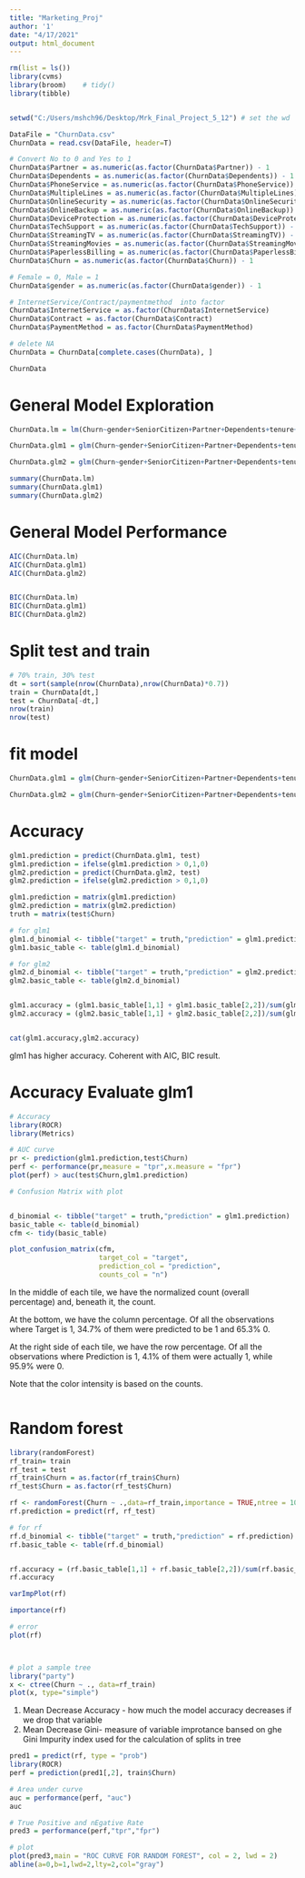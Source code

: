 ```yaml
---
title: "Marketing_Proj"
author: '1'
date: "4/17/2021"
output: html_document
---
```

```r
rm(list = ls())
library(cvms)
library(broom)    # tidy()
library(tibble) 


setwd("C:/Users/mshch96/Desktop/Mrk_Final_Project_5_12") # set the wd

DataFile = "ChurnData.csv"
ChurnData = read.csv(DataFile, header=T)

# Convert No to 0 and Yes to 1
ChurnData$Partner = as.numeric(as.factor(ChurnData$Partner)) - 1
ChurnData$Dependents = as.numeric(as.factor(ChurnData$Dependents)) - 1
ChurnData$PhoneService = as.numeric(as.factor(ChurnData$PhoneService)) - 1
ChurnData$MultipleLines = as.numeric(as.factor(ChurnData$MultipleLines)) - 1
ChurnData$OnlineSecurity = as.numeric(as.factor(ChurnData$OnlineSecurity)) - 1
ChurnData$OnlineBackup = as.numeric(as.factor(ChurnData$OnlineBackup)) - 1
ChurnData$DeviceProtection = as.numeric(as.factor(ChurnData$DeviceProtection)) - 1
ChurnData$TechSupport = as.numeric(as.factor(ChurnData$TechSupport)) - 1
ChurnData$StreamingTV = as.numeric(as.factor(ChurnData$StreamingTV)) - 1
ChurnData$StreamingMovies = as.numeric(as.factor(ChurnData$StreamingMovies)) - 1
ChurnData$PaperlessBilling = as.numeric(as.factor(ChurnData$PaperlessBilling)) - 1
ChurnData$Churn = as.numeric(as.factor(ChurnData$Churn)) - 1

# Female = 0, Male = 1
ChurnData$gender = as.numeric(as.factor(ChurnData$gender)) - 1

# InternetService/Contract/paymentmethod  into factor 
ChurnData$InternetService = as.factor(ChurnData$InternetService)
ChurnData$Contract = as.factor(ChurnData$Contract)
ChurnData$PaymentMethod = as.factor(ChurnData$PaymentMethod)

# delete NA
ChurnData = ChurnData[complete.cases(ChurnData), ]

ChurnData

```


# General Model Exploration 
```r

ChurnData.lm = lm(Churn~gender+SeniorCitizen+Partner+Dependents+tenure+PhoneService+MultipleLines+InternetService + OnlineSecurity + OnlineBackup + DeviceProtection + TechSupport + StreamingTV + StreamingMovies + Contract + PaperlessBilling + PaymentMethod	+ MonthlyCharges+TotalCharges, 	data = ChurnData)

ChurnData.glm1 = glm(Churn~gender+SeniorCitizen+Partner+Dependents+tenure+PhoneService+MultipleLines+InternetService + OnlineSecurity + OnlineBackup + DeviceProtection + TechSupport + StreamingTV + StreamingMovies + Contract + PaperlessBilling + PaymentMethod	+ MonthlyCharges+TotalCharges, 	data = ChurnData,family=binomial(link="logit"))

ChurnData.glm2 = glm(Churn~gender+SeniorCitizen+Partner+Dependents+tenure+PhoneService+MultipleLines+InternetService + OnlineSecurity + OnlineBackup + DeviceProtection + TechSupport + StreamingTV + StreamingMovies + Contract + PaperlessBilling + PaymentMethod	+ MonthlyCharges+TotalCharges, 	data = ChurnData,family=binomial(link="probit"))

summary(ChurnData.lm)
summary(ChurnData.glm1)
summary(ChurnData.glm2)

```

# General Model Performance
```r
AIC(ChurnData.lm)
AIC(ChurnData.glm1)
AIC(ChurnData.glm2)


BIC(ChurnData.lm)
BIC(ChurnData.glm1)
BIC(ChurnData.glm2)
```

# Split test and train 
```r
# 70% train, 30% test 
dt = sort(sample(nrow(ChurnData),nrow(ChurnData)*0.7))
train = ChurnData[dt,]
test = ChurnData[-dt,]
nrow(train)
nrow(test)

```

# fit model 
```r
ChurnData.glm1 = glm(Churn~gender+SeniorCitizen+Partner+Dependents+tenure+PhoneService+MultipleLines+InternetService + OnlineSecurity + OnlineBackup + DeviceProtection + TechSupport + StreamingTV + StreamingMovies + Contract + PaperlessBilling + PaymentMethod	+ MonthlyCharges+TotalCharges, 	data = train,family=binomial(link="logit"))

ChurnData.glm2 = glm(Churn~gender+SeniorCitizen+Partner+Dependents+tenure+PhoneService+MultipleLines+InternetService + OnlineSecurity + OnlineBackup + DeviceProtection + TechSupport + StreamingTV + StreamingMovies + Contract + PaperlessBilling + PaymentMethod	+ MonthlyCharges+TotalCharges, 	data = train,family=binomial(link="probit"))

```


# Accuracy 
```r
glm1.prediction = predict(ChurnData.glm1, test)
glm1.prediction = ifelse(glm1.prediction > 0,1,0)
glm2.prediction = predict(ChurnData.glm2, test)
glm2.prediction = ifelse(glm2.prediction > 0,1,0)

glm1.prediction = matrix(glm1.prediction)
glm2.prediction = matrix(glm2.prediction)
truth = matrix(test$Churn)

# for glm1
glm1.d_binomial <- tibble("target" = truth,"prediction" = glm1.prediction)
glm1.basic_table <- table(glm1.d_binomial)

# for glm2 
glm2.d_binomial <- tibble("target" = truth,"prediction" = glm2.prediction)
glm2.basic_table <- table(glm2.d_binomial)


glm1.accuracy = (glm1.basic_table[1,1] + glm1.basic_table[2,2])/sum(glm1.basic_table)
glm2.accuracy = (glm2.basic_table[1,1] + glm2.basic_table[2,2])/sum(glm2.basic_table)


cat(glm1.accuracy,glm2.accuracy)
```

glm1 has higher accuracy. Coherent with AIC, BIC result. 

# Accuracy Evaluate glm1 
```r
# Accuracy 
library(ROCR) 
library(Metrics)

# AUC curve
pr <- prediction(glm1.prediction,test$Churn)
perf <- performance(pr,measure = "tpr",x.measure = "fpr") 
plot(perf) > auc(test$Churn,glm1.prediction) 

# Confusion Matrix with plot 


d_binomial <- tibble("target" = truth,"prediction" = glm1.prediction)
basic_table <- table(d_binomial)
cfm <- tidy(basic_table)

plot_confusion_matrix(cfm, 
                      target_col = "target", 
                      prediction_col = "prediction",
                      counts_col = "n")
```

In the middle of each tile, we have the normalized count (overall percentage) and, beneath it, the count.

At the bottom, we have the column percentage. Of all the observations where Target is 1, 34.7% of them were predicted to be 1 and 65.3% 0.

At the right side of each tile, we have the row percentage. Of all the observations where Prediction is 1, 4.1% of them were actually 1, while 95.9% were 0.

Note that the color intensity is based on the counts.

```r

```


# Random forest
```r
library(randomForest)
rf_train= train
rf_test = test 
rf_train$Churn = as.factor(rf_train$Churn)
rf_test$Churn = as.factor(rf_test$Churn)

rf <- randomForest(Churn ~ .,data=rf_train,importance = TRUE,ntree = 1000)
rf.prediction = predict(rf, rf_test)

# for rf 
rf.d_binomial <- tibble("target" = truth,"prediction" = rf.prediction)
rf.basic_table <- table(rf.d_binomial)


rf.accuracy = (rf.basic_table[1,1] + rf.basic_table[2,2])/sum(rf.basic_table)
rf.accuracy
```

```r

varImpPlot(rf)

importance(rf)

# error 
plot(rf)



# plot a sample tree
library("party")
x <- ctree(Churn ~ ., data=rf_train)
plot(x, type="simple")
```


1. Mean Decrease Accuracy - how much the model accuracy decreases if we drop that variable
2. Mean Decrease Gini- measure of variable improtance bansed on ghe Gini Impurity index used for the calculation of splits in tree

```r
pred1 = predict(rf, type = "prob")
library(ROCR)
perf = prediction(pred1[,2], train$Churn)

# Area under curve
auc = performance(perf, "auc")
auc

# True Positive and nEgative Rate 
pred3 = performance(perf,"tpr","fpr")

# plot
plot(pred3,main = "ROC CURVE FOR RANDOM FOREST", col = 2, lwd = 2)
abline(a=0,b=1,lwd=2,lty=2,col="gray")



```

```r

```

```r

```

```r

```

```r

```

```r

```

```r

```

```r

```

```r

```

```r

```

```r

```

```r

```
